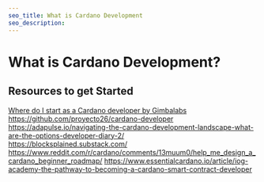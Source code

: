 ```yaml
---
seo_title: What is Cardano Development
seo_description: 
---
```


# What is Cardano Development?

## Resources to get Started
[Where do I start as a Cardano developer by Gimbalabs](https://www.youtube.com/watch?v=EhOVLH3r2Go)  
https://github.com/proyecto26/cardano-developer  
https://adapulse.io/navigating-the-cardano-development-landscape-what-are-the-options-developer-diary-2/  
https://blocksplained.substack.com/
https://www.reddit.com/r/cardano/comments/13muum0/help_me_design_a_cardano_beginner_roadmap/
https://www.essentialcardano.io/article/iog-academy-the-pathway-to-becoming-a-cardano-smart-contract-developer

